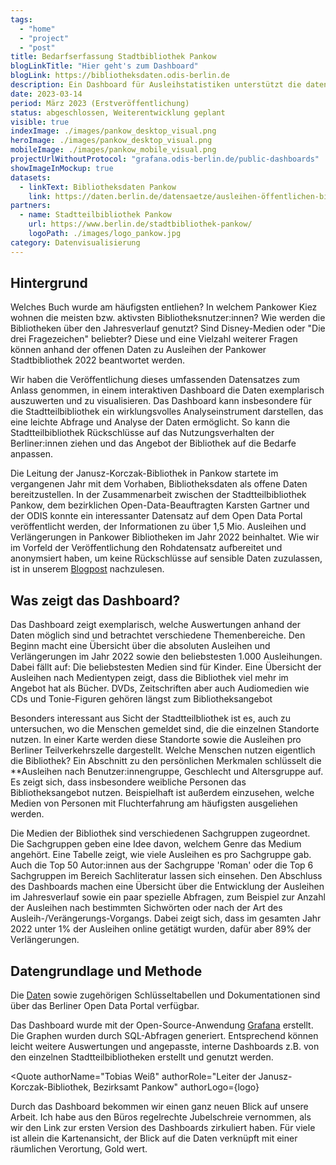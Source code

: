 ```yaml
---
tags:
  - "home"
  - "project"
  - "post"
title: Bedarfserfassung Stadtbibliothek Pankow
blogLinkTitle: "Hier geht's zum Dashboard"
blogLink: https://bibliotheksdaten.odis-berlin.de
description: Ein Dashboard für Ausleihstatistiken unterstützt die datengetriebene Bedarfserfassung der Bibliotheken
date: 2023-03-14
period: März 2023 (Erstveröffentlichung)
status: abgeschlossen, Weiterentwicklung geplant
visible: true
indexImage: ./images/pankow_desktop_visual.png
heroImage: ./images/pankow_desktop_visual.png
mobileImage: ./images/pankow_mobile_visual.png
projectUrlWithoutProtocol: "grafana.odis-berlin.de/public-dashboards"
showImageInMockup: true
datasets:
  - linkText: Bibliotheksdaten Pankow
    link: https://daten.berlin.de/datensaetze/ausleihen-öffentlichen-bibliotheken-pankow-2022-und-2023
partners:
  - name: Stadtteilbibliothek Pankow
    url: https://www.berlin.de/stadtbibliothek-pankow/
    logoPath: ./images/logo_pankow.jpg
category: Datenvisualisierung
---
```


## Hintergrund

Welches Buch wurde am häufigsten entliehen? In welchem Pankower Kiez wohnen die meisten bzw. aktivsten Bibliotheksnutzer:innen? Wie werden die Bibliotheken über den Jahresverlauf genutzt? Sind Disney-Medien oder "Die drei Fragezeichen" beliebter? Diese und eine Vielzahl weiterer Fragen können anhand der offenen Daten zu Ausleihen der Pankower Stadtbibliothek 2022 beantwortet werden.

Wir haben die Veröffentlichung dieses umfassenden Datensatzes zum Anlass genommen, in einem interaktiven Dashboard die Daten exemplarisch auszuwerten und zu visualisieren. Das Dashboard kann insbesondere für die Stadtteilbibliothek ein wirklungsvolles Analyseinstrument darstellen, das eine leichte Abfrage und Analyse der Daten ermöglicht. So kann die Stadtteilbibliothek Rückschlüsse auf das Nutzungsverhalten der Berliner:innen ziehen und das Angebot der Bibliothek auf die Bedarfe anpassen.

Die Leitung der Janusz-Korczak-Bibliothek in Pankow startete im vergangenen Jahr mit dem Vorhaben, Bibliotheksdaten als offene Daten bereitzustellen. In der Zusammenarbeit zwischen der Stadtteilbibliothek Pankow, dem bezirklichen Open-Data-Beauftragten Karsten Gartner und der ODIS konnte ein interessanter Datensatz auf dem Open Data Portal veröffentlicht werden, der Informationen zu über 1,5 Mio. Ausleihen und Verlängerungen in Pankower Bibliotheken im Jahr 2022 beinhaltet. Wie wir im Vorfeld der Veröffentlichung den Rohdatensatz aufbereitet und anonymsiert haben, um keine Rückschlüsse auf sensible Daten zuzulassen, ist in unserem [Blogpost](/aktuelles/2023-03-14-bibliotheksdaten_pankow) nachzulesen.

## Was zeigt das Dashboard?

Das Dashboard zeigt exemplarisch, welche Auswertungen anhand der Daten möglich sind und betrachtet verschiedene Themenbereiche. Den Beginn macht eine Übersicht über die absoluten Ausleihen und Verlängerungen im Jahr 2022 sowie den beliebstesten 1.000 Ausleihungen. Dabei fällt auf: Die beliebstesten Medien sind für Kinder. Eine Übersicht der Ausleihen nach Medientypen zeigt, dass die Bibliothek viel mehr im Angebot hat als Bücher. DVDs, Zeitschriften aber auch Audiomedien wie CDs und Tonie-Figuren gehören längst zum Bibliotheksangebot

Besonders interessant aus Sicht der Stadtteilbliothek ist es, auch zu untersuchen, wo die Menschen gemeldet sind, die die einzelnen Standorte nutzen. In einer Karte werden diese Standorte sowie die Ausleihen pro Berliner Teilverkehrszelle dargestellt. Welche Menschen nutzen eigentlich die Bibliothek? Ein Abschnitt zu den persönlichen Merkmalen schlüsselt die \*\*Ausleihen nach Benutzer:innengruppe, Geschlecht und Altersgruppe auf. Es zeigt sich, dass insbesondere weibliche Personen das Bibliotheksangebot nutzen. Beispielhaft ist außerdem einzusehen, welche Medien von Personen mit Fluchterfahrung am häufigsten ausgeliehen werden.

Die Medien der Bibliothek sind verschiedenen Sachgruppen zugeordnet. Die Sachgruppen geben eine Idee davon, welchem Genre das Medium angehört. Eine Tabelle zeigt, wie viele Ausleihen es pro Sachgruppe gab. Auch die Top 50 Autor:innen aus der Sachgruppe 'Roman' oder die Top 6 Sachgruppen im Bereich Sachliteratur lassen sich einsehen. Den Abschluss des Dashboards machen eine Übersicht über die Entwicklung der Ausleihen im Jahresverlauf sowie ein paar spezielle Abfragen, zum Beispiel zur Anzahl der Ausleihen nach bestimmten Sichwörten oder nach der Art des Ausleih-/Verängerungs-Vorgangs. Dabei zeigt sich, dass im gesamten Jahr 2022 unter 1% der Ausleihen online getätigt wurden, dafür aber 89% der Verlängerungen.

## Datengrundlage und Methode

Die [Daten](https://daten.berlin.de/datensaetze/ausleihen-%C3%B6ffentlichen-bibliotheken-pankow-2022) sowie zugehörigen Schlüsseltabellen und Dokumentationen sind über das Berliner Open Data Portal verfügbar.

Das Dashboard wurde mit der Open-Source-Anwendung [Grafana](https://github.com/grafana/grafana) erstellt. Die Graphen wurden durch SQL-Abfragen generiert. Entsprechend können leicht weitere Auswertungen und angepasste, interne Dashboards z.B. von den einzelnen Stadtteilbibliotheken erstellt und genutzt werden.


<Quote
  authorName="Tobias Weiß"
  authorRole="Leiter der Janusz-Korczak-Bibliothek, Bezirksamt Pankow"
  authorLogo={logo}
>
  Durch das Dashboard bekommen wir einen ganz neuen Blick auf unsere Arbeit. Ich
  habe aus den Büros regelrechte Jubelschreie vernommen, als wir den Link zur
  ersten Version des Dashboards zirkuliert haben. Für viele ist allein die
  Kartenansicht, der Blick auf die Daten verknüpft mit einer räumlichen
  Verortung, Gold wert.
</Quote>
